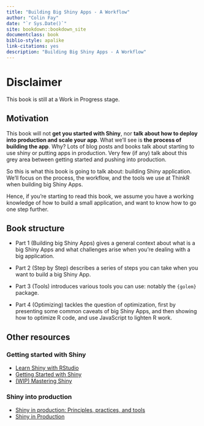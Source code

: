 ```yaml
--- 
title: "Building Big Shiny Apps - A Workflow"
author: "Colin Fay"
date: "`r Sys.Date()`"
site: bookdown::bookdown_site
documentclass: book
biblio-style: apalike
link-citations: yes
description: "Building Big Shiny Apps - A Workflow"
---
```


# Disclaimer

This book is still at a Work in Progress stage.

## Motivation

This book will not __get you started with Shiny__, nor __talk about how to deploy into production and scale your app__. What we'll see is __the process of building the app__. Why? Lots of blog posts and books talk about starting to use shiny or putting apps in production. Very few (if any) talk about this grey area between getting started and pushing into production. 

So this is what this book is going to talk about: building Shiny application. We'll focus on the process, the workflow, and the tools we use at ThinkR when building big Shiny Apps.

Hence, if you're starting to read this book, we assume you have a working knowledge of how to build a small application, and want to know how to go one step further. 

## Book structure 

+ Part 1 (Building big Shiny Apps) gives a general context about what is a big Shiny Apps and what challenges arise when you're dealing with a big application. 

+ Part 2 (Step by Step) describes a series of steps you can take when you want to build a big Shiny App. 

+ Part 3 (Tools) introduces various tools you can use: notably the `{golem}` package.

+ Part 4 (Optimizing) tackles the question of optimization, first by presenting some common caveats of big Shiny Apps, and then showing how to optimize R code, and use JavaScript to lighten R work.

## Other resources 

### Getting started with Shiny 

+ [Learn Shiny with RStudio](https://shiny.rstudio.com/tutorial/)
+ [Getting Started with Shiny](https://ourcodingclub.github.io/2017/03/07/shiny.html)
+ [(WIP) Mastering Shiny](https://github.com/jcheng5/shiny-book)

### Shiny into production 

+ [Shiny in production: Principles, practices, and tools](https://resources.rstudio.com/rstudio-conf-2019/shiny-in-production-principles-practices-and-tools-joe-cheng)
+ [Shiny in Production](https://kellobri.github.io/shiny-prod-book/)